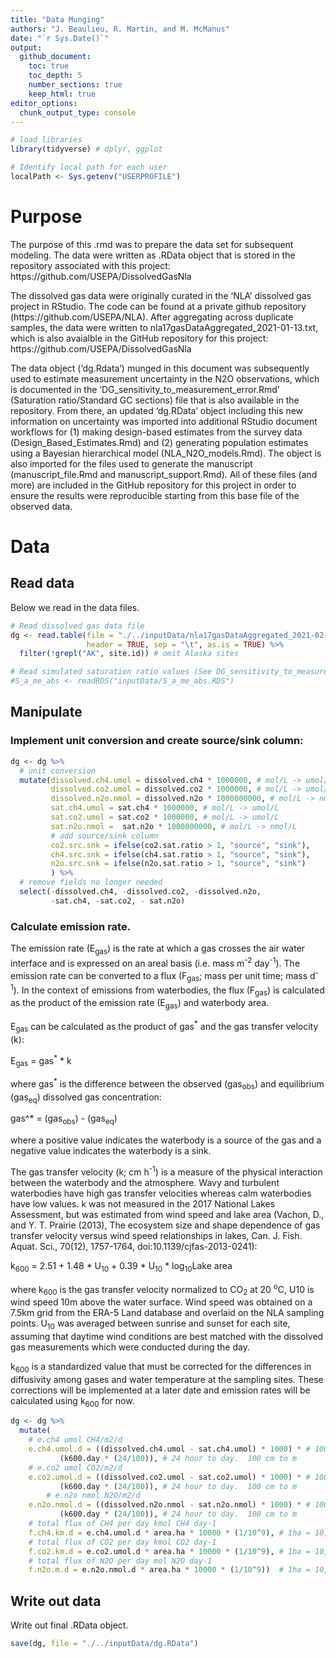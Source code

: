 ```yaml
---
title: "Data Munging"
authors: "J. Beaulieu, R. Martin, and M. McManus"
date: "`r Sys.Date()`"
output:
  github_document:
    toc: true
    toc_depth: 5
    number_sections: true
    keep_html: true
editor_options: 
  chunk_output_type: console
---
```

```r
# load libraries
library(tidyverse) # dplyr, ggplot

# Identify local path for each user
localPath <- Sys.getenv("USERPROFILE")
```


# Purpose
The purpose of this .rmd was to prepare the data set for subsequent modeling. The data were written as .RData object that is stored in the repository associated with this project: https://github.com/USEPA/DissolvedGasNla

The dissolved gas data were originally curated in the 'NLA' dissolved gas project in RStudio. The code can be found at a private github repository (https://github.com/USEPA/NLA).  After aggregating across duplicate samples, the data were written to nla17gasDataAggregated_2021-01-13.txt, which is also avaialble in the GitHub repository for this project: https://github.com/USEPA/DissolvedGasNla

The data object ('dg.Rdata') munged in this document was subsequently used to estimate measurement uncertainty in the N2O observations, which is documented in the 'DG_sensitivity_to_measurement_error.Rmd' (Saturation ratio/Standard GC sections) file that is also available in the repository. From there, an updated 'dg.RData' object including this new information on uncertainty was imported into additional RStudio document workflows for (1) making design-based estimates from the survey data (Design_Based_Estimates.Rmd) and (2) generating population estimates using a Bayesian hierarchical model (NLA_N2O_models.Rmd). The object is also imported for the files used to generate the manuscript (manuscript_file.Rmd and manuscript_support.Rmd). All of these files (and more) are included in the GitHub repository for this project in order to ensure the results were reproducible starting from this base file of the observed data.

# Data
## Read data
Below we read in the data files.  

```r
# Read dissolved gas data file
dg <- read.table(file = "./../inputData/nla17gasDataAggregated_2021-02-01.txt",
                 header = TRUE, sep = "\t", as.is = TRUE) %>%
  filter(!grepl("AK", site.id)) # omit Alaska sites

# Read simulated saturation ratio values (See DG_sensitivity_to_measurement_error.Rmd, Saturation ratio/Standard GC)
#S_a_me_abs <- readRDS("inputData/S_a_me_abs.RDS")
```



## Manipulate
### Implement unit conversion and create source/sink column:
``` r
dg <- dg %>%
  # unit conversion
  mutate(dissolved.ch4.umol = dissolved.ch4 * 1000000, # mol/L -> umol/L
         dissolved.co2.umol = dissolved.co2 * 1000000, # mol/L -> umol/L,
         dissolved.n2o.nmol = dissolved.n2o * 1000000000, # mol/L -> nmol/L
         sat.ch4.umol = sat.ch4 * 1000000, # mol/L -> umol/L
         sat.co2.umol = sat.co2 * 1000000, # mol/L -> umol/L
         sat.n2o.nmol =  sat.n2o * 1000000000, # mol/L -> nmol/L
         # add source/sink column
         co2.src.snk = ifelse(co2.sat.ratio > 1, "source", "sink"),
         ch4.src.snk = ifelse(ch4.sat.ratio > 1, "source", "sink"),
         n2o.src.snk = ifelse(n2o.sat.ratio > 1, "source", "sink")
         ) %>%
  # remove fields no longer needed
  select(-dissolved.ch4, -dissolved.co2, -dissolved.n2o,
         -sat.ch4, -sat.co2, - sat.n2o)
```


### Calculate emission rate. 
The emission rate (E~gas~) is the rate at which a gas crosses the air water interface and is expressed on an areal basis (i.e. mass m^-2^ day^-1^).  The emission rate can be converted to a flux (F~gas~; mass per unit time; mass d^-1^).  In the context of emissions from waterbodies, the flux (F~gas~) is calculated as the product of the emission rate (E~gas~) and waterbody area.  

E~gas~ can be calculated as the product of gas^\*^ and the gas transfer velocity (k):

E~gas~ = gas^\*^ * k

where gas^\*^ is the difference between the observed (gas~obs~) and equilibrium (gas~eq~) dissolved gas concentration:

gas^\*\ = (gas~obs~) - (gas~eq~)

where a positive value indicates the waterbody is a source of the gas and a negative value indicates the waterbody is a sink.

The gas transfer velocity (k; cm h^-1^) is a measure of the physical interaction between the waterbody and the atmosphere.  Wavy and turbulent waterbodies have high gas transfer velocities whereas calm waterbodies have low values.  k was not measured in the 2017 National Lakes Assessment, but was estimated from wind speed and lake area (Vachon, D., and Y. T. Prairie (2013), The ecosystem size and shape dependence of gas transfer velocity versus wind speed relationships in lakes, Can. J. Fish. Aquat. Sci., 70(12), 1757-1764, doi:10.1139/cjfas-2013-0241):

k~600~ = 2.51 + 1.48 * U~10~ + 0.39 * U~10~ * log~10~Lake area

where k~600~ is the gas transfer velocity normalized to CO~2~ at 20 ^o^C, U10 is wind speed 10m above the water surface.  Wind speed was obtained on a 7.5km grid from the ERA-5 Land database and overlaid on the NLA sampling points.  U~10~ was averaged between sunrise and sunset for each site, assuming that daytime wind conditions are best matched with the dissolved gas measurements which were conducted during the day.

k~600~ is a standardized value that must be corrected for the differences in diffusivity among gases and water temperature at the sampling sites.  These corrections will be implemented at a later date and emission rates will be calculated using k~600~ for now.


```r
dg <- dg %>% 
  mutate(
    # e.ch4 umol CH4/m2/d 
    e.ch4.umol.d = ((dissolved.ch4.umol - sat.ch4.umol) * 1000) * # 1000 L to m3
           (k600.day * (24/100)), # 24 hour to day.  100 cm to m
    # e.co2 umol CO2/m2/d
    e.co2.umol.d = ((dissolved.co2.umol - sat.co2.umol) * 1000) * # 1000 L to m3
           (k600.day * (24/100)), # 24 hour to day.  100 cm to m
        # e.n2o nmol N2O/m2/d
    e.n2o.nmol.d = ((dissolved.n2o.nmol - sat.n2o.nmol) * 1000) * # 1000 L to m3
           (k600.day * (24/100)), # 24 hour to day.  100 cm to m
    # total flux of CH4 per day kmol CH4 day-1
    f.ch4.km.d = e.ch4.umol.d * area.ha * 10000 * (1/10^9), # 1ha = 10,000 m2. 10^9 umol->mmol->mol->kmol
    # total flux of CO2 per day kmol CO2 day-1
    f.co2.km.d = e.co2.umol.d * area.ha * 10000 * (1/10^9), # 1ha = 10,000 m2. 10^9 umol->mmol->mol->kmol
    # total flux of N2O per day mol N2O day-1
    f.n2o.m.d = e.n2o.nmol.d * area.ha * 10000 * (1/10^9))  # 1ha = 10,000 m2. 10^9 nmol->umol->mmol->mol


```

## Write out data
Write out final .RData object.
```r
save(dg, file = "./../inputData/dg.RData")
```



